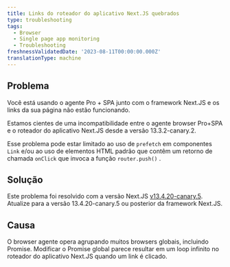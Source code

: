 ```yaml
---
title: Links do roteador do aplicativo Next.JS quebrados
type: troubleshooting
tags:
  - Browser
  - Single page app monitoring
  - Troubleshooting
freshnessValidatedDate: '2023-08-11T00:00:00.000Z'
translationType: machine
---
```


## Problema

Você está usando o agente Pro + SPA junto com o framework Next.JS e os links da sua página não estão funcionando.

Estamos cientes de uma incompatibilidade entre o agente browser Pro+SPA e o roteador do aplicativo Next.JS desde a versão 13.3.2-canary.2.

Esse problema pode estar limitado ao uso de `prefetch` em componentes `Link` e/ou ao uso de elementos HTML padrão que contêm um retorno de chamada `onClick` que invoca a função `router.push()` .

## Solução

Este problema foi resolvido com a versão Next.JS [v13.4.20-canary.5](https://github.com/vercel/next.js/releases/tag/v13.4.20-canary.5). Atualize para a versão 13.4.20-canary.5 ou posterior da framework Next.JS.

## Causa

O browser agente opera agrupando muitos browsers globais, incluindo Promise. Modificar o Promise global parece resultar em um loop infinito no roteador do aplicativo Next.JS quando um link é clicado.
